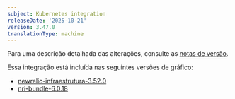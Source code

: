 ```yaml
---
subject: Kubernetes integration
releaseDate: '2025-10-21'
version: 3.47.0
translationType: machine
---
```


Para uma descrição detalhada das alterações, consulte as [notas de versão](https://github.com/newrelic/nri-kubernetes/releases/tag/v3.47.0).

Essa integração está incluída nas seguintes versões de gráfico:

* [newrelic-infraestrutura-3.52.0](https://github.com/newrelic/nri-kubernetes/releases/tag/newrelic-infrastructure-3.52.0)
* [nri-bundle-6.0.18](https://github.com/newrelic/helm-charts/releases/tag/nri-bundle-6.0.18)